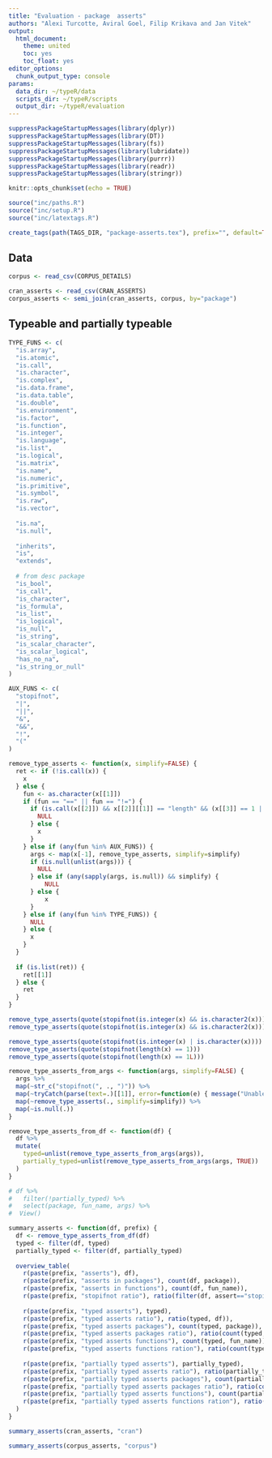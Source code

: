 ```yaml
---
title: "Evaluation - package  asserts"
authors: "Alexi Turcotte, Aviral Goel, Filip Krikava and Jan Vitek"
output: 
  html_document: 
    theme: united
    toc: yes
    toc_float: yes
editor_options: 
  chunk_output_type: console
params:
  data_dir: ~/typeR/data
  scripts_dir: ~/typeR/scripts
  output_dir: ~/typeR/evaluation
---
```


```r
suppressPackageStartupMessages(library(dplyr))
suppressPackageStartupMessages(library(DT))
suppressPackageStartupMessages(library(fs))
suppressPackageStartupMessages(library(lubridate))
suppressPackageStartupMessages(library(purrr))
suppressPackageStartupMessages(library(readr))
suppressPackageStartupMessages(library(stringr))

knitr::opts_chunk$set(echo = TRUE)

source("inc/paths.R")
source("inc/setup.R")
source("inc/latextags.R")

create_tags(path(TAGS_DIR, "package-asserts.tex"), prefix="", default=TRUE)
```

## Data

```r
corpus <- read_csv(CORPUS_DETAILS)
```

```r
cran_asserts <- read_csv(CRAN_ASSERTS)
corpus_asserts <- semi_join(cran_asserts, corpus, by="package")
```

## Typeable and partially typeable

```r
TYPE_FUNS <- c(
  "is.array",
  "is.atomic",
  "is.call",
  "is.character",
  "is.complex",
  "is.data.frame",
  "is.data.table",
  "is.double",
  "is.environment",
  "is.factor",
  "is.function",
  "is.integer",
  "is.language",
  "is.list",
  "is.logical",
  "is.matrix",
  "is.name",
  "is.numeric",
  "is.primitive",
  "is.symbol",
  "is.raw",
  "is.vector",
  
  "is.na",
  "is.null",
  
  "inherits",
  "is",
  "extends",
  
  # from desc package
  "is_bool",
  "is_call",
  "is_character",
  "is_formula",
  "is_list",
  "is_logical",
  "is_null",
  "is_string",
  "is_scalar_character",
  "is_scalar_logical",
  "has_no_na",
  "is_string_or_null"
)

AUX_FUNS <- c(
  "stopifnot",
  "|",
  "||",
  "&",
  "&&",
  "!",
  "("
)

remove_type_asserts <- function(x, simplify=FALSE) {
  ret <- if (!is.call(x)) {
    x
  } else {
    fun <- as.character(x[[1]])
    if (fun == "==" || fun == "!=") {
      if (is.call(x[[2]]) && x[[2]][[1]] == "length" && (x[[3]] == 1 || x[[3]] == 1L)) {
        NULL
      } else {
        x
      }
    } else if (any(fun %in% AUX_FUNS)) {
      args <- map(x[-1], remove_type_asserts, simplify=simplify)
      if (is.null(unlist(args))) {
        NULL
      } else if (any(sapply(args, is.null)) && simplify) {
          NULL
      } else {
          x
      }
    } else if (any(fun %in% TYPE_FUNS)) {
      NULL
    } else {
      x
    }
  }
  
  if (is.list(ret)) {
    ret[[1]]
  } else {
    ret
  }
}

remove_type_asserts(quote(stopifnot(is.integer(x) && is.character2(x))))
remove_type_asserts(quote(stopifnot(is.integer(x) && is.character2(x))), simplify = T)

remove_type_asserts(quote(stopifnot(is.integer(x) | is.character(x))))
remove_type_asserts(quote(stopifnot(length(x) == 1)))
remove_type_asserts(quote(stopifnot(length(x) == 1L)))
```


```r
remove_type_asserts_from_args <- function(args, simplify=FALSE) {
  args %>%
  map(~str_c("stopifnot(", ., ")")) %>%
  map(~tryCatch(parse(text=.)[[1]], error=function(e) { message("Unable to parse: ",., " : ", e$message); NA })) %>%
  map(~remove_type_asserts(., simplify=simplify)) %>%
  map(~is.null(.))
}

remove_type_asserts_from_df <- function(df) {
  df %>%
  mutate(
    typed=unlist(remove_type_asserts_from_args(args)),
    partially_typed=unlist(remove_type_asserts_from_args(args, TRUE))
  )
}

# df %>%
#   filter(!partially_typed) %>%
#   select(package, fun_name, args) %>%
#  View()
```

```r
summary_asserts <- function(df, prefix) {
  df <- remove_type_asserts_from_df(df)
  typed <- filter(df, typed)
  partially_typed <- filter(df, partially_typed)
  
  overview_table(
    r(paste(prefix, "asserts"), df),
    r(paste(prefix, "asserts in packages"), count(df, package)),
    r(paste(prefix, "asserts in functions"), count(df, fun_name)),
    r(paste(prefix, "stopifnot ratio"), ratio(filter(df, assert=="stopifnot"), df)),
    
    r(paste(prefix, "typed asserts"), typed),
    r(paste(prefix, "typed asserts ratio"), ratio(typed, df)),
    r(paste(prefix, "typed asserts packages"), count(typed, package)),
    r(paste(prefix, "typed asserts packages ratio"), ratio(count(typed, package), count(df, package))),
    r(paste(prefix, "typed asserts functions"), count(typed, fun_name)),
    r(paste(prefix, "typed asserts functions ration"), ratio(count(typed, fun_name), count(df, fun_name))),
  
    r(paste(prefix, "partially typed asserts"), partially_typed),
    r(paste(prefix, "partially typed asserts ratio"), ratio(partially_typed, df)),
    r(paste(prefix, "partially typed asserts packages"), count(partially_typed, package)),
    r(paste(prefix, "partially typed asserts packages ratio"), ratio(count(partially_typed, package), count(df, package))),
    r(paste(prefix, "partially typed asserts functions"), count(partially_typed, fun_name)),
    r(paste(prefix, "partially typed asserts functions ration"), ratio(count(partially_typed, fun_name), count(df, fun_name))),
  )
}
```

```r
summary_asserts(cran_asserts, "cran")
```

```r
summary_asserts(corpus_asserts, "corpus")
```
